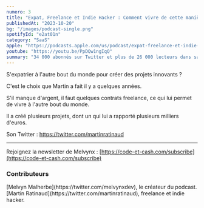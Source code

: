 ```yaml
---
numero: 3
title: "Expat, Freelance et Indie Hacker : Comment vivre de cette manière ? - #3 Martin Ratinaud"
publishedAt: "2023-10-20"
bg: "/images/podcast-single.png"
spotifyId: "e2at01n"
category: "SaaS"
apple: "https://podcasts.apple.com/us/podcast/expat-freelance-et-indie-hacker-comment-vivre-de/id1701022126?i=1000632167162"
youtube: "https://youtu.be/PpDQw1ngIqQ"
summary: "34 000 abonnés sur Twitter et plus de 26 000 lecteurs dans sa newsletter, je rencontre Sébastien qui nous donne les secrets de son business de newsletter."
---
```


S'expatrier à l'autre bout du monde pour créer des projets innovants ?

C'est le choix que Martin a fait il y a quelques années.

S'il manque d'argent, il faut quelques contrats freelance, ce qui lui permet de vivre à l'autre bout du monde.

Il a créé plusieurs projets, dont un qui lui a rapporté plusieurs milliers d'euros.

Son Twitter : https://twitter.com/martinratinaud

---

Rejoignez la newsletter de Melvynx : [https://code-et-cash.com/subscribe](https://code-et-cash.com/subscribe)

### Contributeurs

<Contributor>
  [Melvyn Malherbe](https://twitter.com/melvynxdev), le créateur du podcast.
</Contributor>
<Contributor>
  [Martin Ratinaud](https://twitter.com/martinratinaud), freelance et indie
  hacker.
</Contributor>
